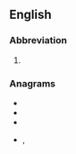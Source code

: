 {{also|þos}}
==English==

===Abbreviation===
{{rfc-header|Abbreviation}}
{{head|en|abbreviation}}

# {{lb|en|archaic}} {{abbreviation of|Thomas|lang=en}}

===Anagrams===
* {{l|en|host}}
* {{l|en|hots}}
* {{l|en|shot}}
* {{l|en|tosh}}, {{l|en|TOSH}}